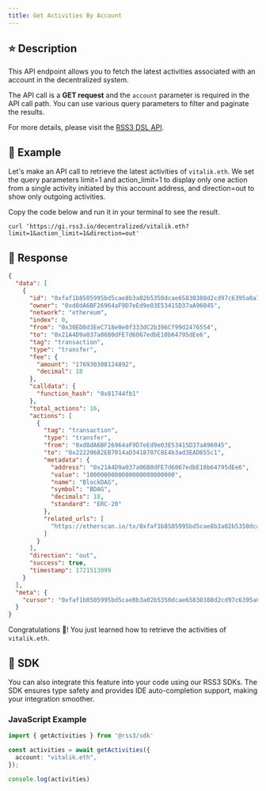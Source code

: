```yaml
---
title: Get Activities By Account
---
```


## ⭐️ Description

This API endpoint allows you to fetch the latest activities associated with an account in the decentralized system.

The API call is a **GET request** and the `account` parameter is required in the API call path. You can use various query parameters to filter and paginate the results.

For more details, please visit the [RSS3 DSL API](https://docs.rss3.io/guide/developer/api/decentralized/get-account-activities).

## 🔨 Example

Let's make an API call to retrieve the latest activities of `vitalik.eth`. We set the query parameters limit=1 and action_limit=1 to display only one action from a single activity initiated by this account address, and direction=out to show only outgoing activities.

Copy the code below and run it in your terminal to see the result.

```shell
curl 'https://gi.rss3.io/decentralized/vitalik.eth?limit=1&action_limit=1&direction=out'
```

## 📝 Response

```json
{
  "data": [
    {
      "id": "0xfaf1b8505995bd5cae8b3a02b5350dcae65830388d2cd97c6395a0a72a31a67d",
      "owner": "0xd8dA6BF26964aF9D7eEd9e03E53415D37aA96045",
      "network": "ethereum",
      "index": 0,
      "from": "0x30ED0d3EeC718e0e0f333dC2b396Cf99d2476554",
      "to": "0x21A4D9a037a06B0dFE7d6067edbE10b64795dEe6",
      "tag": "transaction",
      "type": "transfer",
      "fee": {
        "amount": "176930308124892",
        "decimal": 18
      },
      "calldata": {
        "function_hash": "0x81744fb1"
      },
      "total_actions": 16,
      "actions": [
        {
          "tag": "transaction",
          "type": "transfer",
          "from": "0xd8dA6BF26964aF9D7eEd9e03E53415D37aA96045",
          "to": "0x22220682EB7014aD3418707C8E4b3ad3EAD655c1",
          "metadata": {
            "address": "0x21A4D9a037a06B0dFE7d6067edbE10b64795dEe6",
            "value": "1000000000000000000000000",
            "name": "BlockDAG",
            "symbol": "BDAG",
            "decimals": 18,
            "standard": "ERC-20"
          },
          "related_urls": [
            "https://etherscan.io/tx/0xfaf1b8505995bd5cae8b3a02b5350dcae65830388d2cd97c6395a0a72a31a67d"
          ]
        }
      ],
      "direction": "out",
      "success": true,
      "timestamp": 1721513099
    }
  ],
  "meta": {
    "cursor": "0xfaf1b8505995bd5cae8b3a02b5350dcae65830388d2cd97c6395a0a72a31a67d:ethereum"
  }
}
```

Congratulations 🎉! You just learned how to retrieve the activities of `vitalik.eth`.

## 🧰 SDK

You can also integrate this feature into your code using our RSS3 SDKs. The SDK ensures type safety and provides IDE auto-completion support, making your integration smoother.

### JavaScript Example

```ts
import { getActivities } from '@rss3/sdk'

const activities = await getActivities({
  account: "vitalik.eth",
});

console.log(activities)
```
